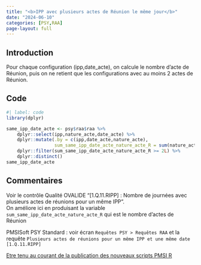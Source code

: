 ```yaml
---
title: "<b>IPP avec plusieurs actes de Réunion le même jour</b>"
date: "2024-06-10"
categories: [PSY,RAA]
page-layout: full
---
```


## Introduction  

Pour chaque configuration (ipp,date_acte), on calcule le nombre d'acte de Réunion, puis on ne retient que les configurations avec au moins 2 actes de Réunion.  

## Code  

```r
#| label: code
library(dplyr)

same_ipp_date_acte <- psy$raa$raa %>% 
    dplyr::select(ipp,nature_acte,date_acte) %>% 
    dplyr::mutate(.by = c(ipp,date_acte,nature_acte),
                  sum_same_ipp_date_acte_nature_acte_R = sum(nature_acte == "R")) %>% 
    dplyr::filter(sum_same_ipp_date_acte_nature_acte_R >= 2L) %>% 
    dplyr::distinct()
same_ipp_date_acte
```

## Commentaires  

Voir le contrôle Qualité OVALIDE "[1.Q.11.RIPP] : Nombre de journées avec plusieurs actes de réunions pour un même IPP".  
On améliore ici en produisant la variable `sum_same_ipp_date_acte_nature_acte_R` qui est le nombre d'actes de Réunion  

PMSISoft PSY Standard : voir écran `Requêtes PSY > Requêtes RAA` et la requête `Plusieurs actes de réunions pour un même IPP et une même date [1.Q.11.RIPP]`  

[Etre tenu au courant de la publication des nouveaux scripts PMSI R](http://www.lespmsi.com/scripts-pmsi-r/){target="_blank"}  
